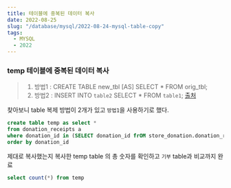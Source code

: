 ```yaml
---
title: 테이블에 중복된 데이터 복사
date: 2022-08-25
slug: "/database/mysql/2022-08-24-mysql-table-copy"
tags:
  - MYSQL
  - 2022
---
```


### temp 테이블에 중복된 데이터 복사

> 1. 방법1 :  CREATE TABLE new_tbl [AS] SELECT * FROM orig_tbl;
> 2. 방법2 :  INSERT INTO `table2` SELECT * FROM `table1`;
[출처](https://stackoverflow.com/questions/7482443/how-to-copy-data-from-one-table-to-another-new-table-in-mysql)

찾아보니 table 복제 방법이 2개가 있고 `방법1`을 사용하기로 했다.

``` sql
create table temp as select *
from donation_receipts a
where donation_id in (SELECT donation_id frOM store_donation.donation_receipts GROUP BY donation_id HAVING count(*) > 1 )
order by donation_id
```
제대로 복사했는지
복사한 temp table 의 총 숫자를 확인하고 `기부` table과 비교까지 완료
``` sql
select count(*) from temp
```